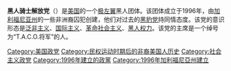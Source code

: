 '''黑人骑士解放党'''（{{lang-en|Black Riders Liberation Party}}）是[[美国|美国]]的一个[[极左翼|极左翼]]黑人团体。该团体成立于1996年，由[[加利福尼亚州|加利福尼亚州]]的一些非洲裔囚犯创建，他们对过去的[[黑豹党|黑豹党]]持同情态度。该党的意识形态是[[泛非主义|泛非主义]]、[[国际主义|国际主义]]、[[革命社会主义|革命社会主义]]、[[黑人权力|黑人权力]]。该党的主席是一个绰号为“T.A.C.O.将军”的人。
{{美国政党}}
[[Category:美国政党|Category:美国政党]]
[[Category:民权运动时期后的非裔美国人历史|Category:民权运动时期后的非裔美国人历史]]
[[Category:社会主义政党|Category:社会主义政党]]
[[Category:1996年建立的政黨|Category:1996年建立的政黨]]
[[Category:1996年加利福尼亞州建立|Category:1996年加利福尼亞州建立]]